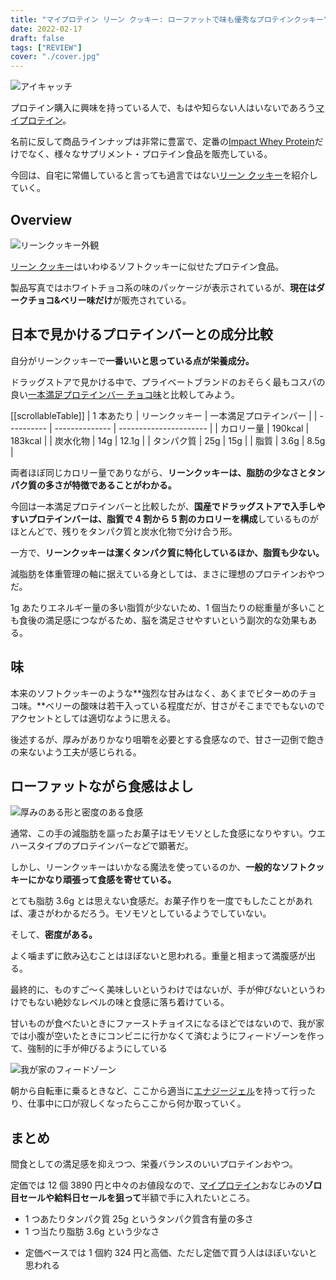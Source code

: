 ```yaml
---
title: "マイプロテイン リーン クッキー: ローファットで味も優秀なプロテインクッキー"
date: 2022-02-17
draft: false
tags: ["REVIEW"]
cover: "./cover.jpg"
---
```


![アイキャッチ](./cover.jpg)

プロテイン購入に興味を持っている人で、もはや知らない人はいないであろう[マイプロテイン](https://px.a8.net/svt/ejp?a8mat=3N3PXV+GF7GHE+45DI+5YJRM)。

名前に反して商品ラインナップは非常に豊富で、定番の[Impact Whey Protein](https://px.a8.net/svt/ejp?a8mat=3N3PXV+GF7GHE+45DI+BW0YB&a8ejpredirect=https%3A%2F%2Fwww.myprotein.jp%2Fsports-nutrition%2Fimpact-whey-protein%2F10530943.html)だけでなく、様々なサプリメント・プロテイン食品を販売している。

今回は、自宅に常備していると言っても過言ではない[リーン クッキー](https://px.a8.net/svt/ejp?a8mat=3N3PXV+GF7GHE+45DI+BW0YB&a8ejpredirect=https%3A%2F%2Fwww.myprotein.jp%2Fsports-nutrition%2Flean-cookie%2F11200865.html)を紹介していく。

<LinkBox
  url="https://px.a8.net/svt/ejp?a8mat=3N3PXV+GF7GHE+45DI+BW0YB&a8ejpredirect=https%3A%2F%2Fwww.myprotein.jp%2Fsports-nutrition%2Flean-cookie%2F11200865.html"
  isA8Link
/>

## Overview

![リーンクッキー外観](./overview.jpg)

[リーン クッキー](https://px.a8.net/svt/ejp?a8mat=3N3PXV+GF7GHE+45DI+BW0YB&a8ejpredirect=https%3A%2F%2Fwww.myprotein.jp%2Fsports-nutrition%2Flean-cookie%2F11200865.html)はいわゆるソフトクッキーに似せたプロテイン食品。

製品写真ではホワイトチョコ系の味のパッケージが表示されているが、**現在はダークチョコ&ベリー味だけ**が販売されている。

## 日本で見かけるプロテインバーとの成分比較

自分がリーンクッキーで**一番いいと思っている点が栄養成分。**

ドラッグストアで見かける中で、プライベートブランドのおそらく最もコスパの良い[一本満足プロテインバー チョコ味](https://amzn.to/3rXD34Y)と比較してみよう。

<LinkBox url="https://www.amazon.co.jp/dp/B07J2YF1DM/" isAmazonLink />

[[scrollableTable]]
| 1 本あたり | リーンクッキー | 一本満足プロテインバー |
| ---------- | -------------- | ---------------------- |
| カロリー量 | 190kcal | 183kcal |
| 炭水化物 | 14g | 12.1g |
| タンパク質 | 25g | 15g |
| 脂質 | 3.6g | 8.5g |

両者ほぼ同じカロリー量でありながら、**リーンクッキーは、脂肪の少なさとタンパク質の多さが特徴であることがわかる。**

今回は一本満足プロテインバーと比較したが、**国産でドラッグストアで入手しやすいプロテインバーは、脂質で 4 割から 5 割のカロリーを構成**しているものがほとんどで、残りをタンパク質と炭水化物で分け合う形。

一方で、**リーンクッキーは潔くタンパク質に特化しているほか、脂質も少ない。**

減脂肪を体重管理の軸に据えている身としては、まさに理想のプロテインおやつだ。

1g あたりエネルギー量の多い脂質が少ないため、1 個当たりの総重量が多いことも食後の満足感につながるため、脳を満足させやすいという副次的な効果もある。

## 味

本来のソフトクッキーのような**強烈な甘みはなく、あくまでビターめのチョコ味。**ベリーの酸味は若干入っている程度だが、甘さがそこまででもないのでアクセントとしては適切なように思える。

後述するが、厚みがありかなり咀嚼を必要とする食感なので、甘さ一辺倒で飽きの来ないよう工夫が感じられる。

## ローファットながら食感はよし

![厚みのある形と密度のある食感](./thick.jpg)

通常、この手の減脂肪を謳ったお菓子はモソモソとした食感になりやすい。ウエハースタイプのプロテインバーなどで顕著だ。

しかし、リーンクッキーはいかなる魔法を使っているのか、**一般的なソフトクッキーにかなり頑張って食感を寄せている。**

とても脂肪 3.6g とは思えない食感だ。お菓子作りを一度でもしたことがあれば、凄さがわかるだろう。モソモソとしているようでしていない。

そして、**密度がある。**

よく噛まずに飲み込むことはほぼないと思われる。重量と相まって満腹感が出る。

最終的に、ものすご～く美味しいというわけではないが、手が伸びないというわけでもない絶妙なレベルの味と食感に落ち着けている。

甘いものが食べたいときにファーストチョイスになるほどではないので、我が家では小腹が空いたときにコンビニに行かなくて済むようにフィードゾーンを作って、強制的に手が伸びるようにしている

![我が家のフィードゾーン](./feed_booth.jpg)

朝から自転車に乗るときなど、ここから適当に[エナジージェル](https://px.a8.net/svt/ejp?a8mat=3N3PXV+GF7GHE+45DI+BW0YB&a8ejpredirect=https%3A%2F%2Fwww.myprotein.jp%2Fsports-nutrition%2Fenergy-gel-elite%2F11271257.html)を持って行ったり、仕事中に口が寂しくなったらここから何か取っていく。

## まとめ

間食としての満足感を抑えつつ、栄養バランスのいいプロテインおやつ。

定価では 12 個 3890 円と中々のお値段なので、[マイプロテイン](https://px.a8.net/svt/ejp?a8mat=3N3PXV+GF7GHE+45DI+5YJRM)おなじみの**ゾロ目セールや給料日セールを狙って**半額で手に入れたいところ。

<PositiveBox>

- 1 つあたりタンパク質 25g というタンパク質含有量の多さ
- 1 つ当たり脂肪 3.6g という少なさ

</PositiveBox>

<NegativeBox>

- 定価ベースでは 1 個約 324 円と高価、ただし定価で買う人はほぼいないと思われる

</NegativeBox>

<LinkBox
  url="https://px.a8.net/svt/ejp?a8mat=3N3PXV+GF7GHE+45DI+BW0YB&a8ejpredirect=https%3A%2F%2Fwww.myprotein.jp%2Fsports-nutrition%2Flean-cookie%2F11200865.html"
  isA8Link
/>
